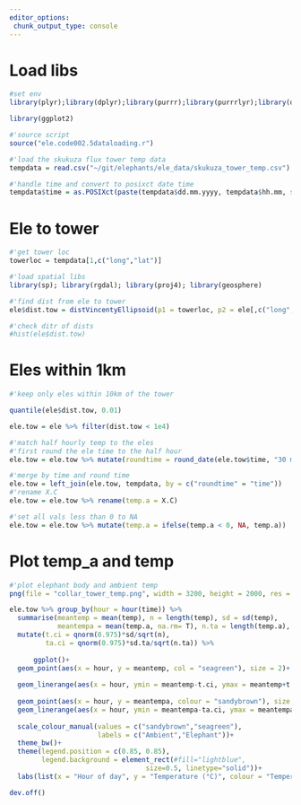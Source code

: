 ```yaml
---
editor_options: 
 chunk_output_type: console
---
```

  
# Load libs
  
```r
#set env
library(plyr);library(dplyr);library(purrr);library(purrrlyr);library(data.table);library(lubridate)

library(ggplot2)
```

```r
#'source script
source("ele.code002.5dataloading.r")
```

```r
#'load the skukuza flux tower temp data
tempdata = read.csv("~/git/elephants/ele_data/skukuza_tower_temp.csv")

#'handle time and convert to posixct date time
tempdata$time = as.POSIXct(paste(tempdata$dd.mm.yyyy, tempdata$hh.mm, sep = " "), tz = "SAST", format = "%d/%m/%Y %H:%M")
```

# Ele to tower

```r
#'get tower loc
towerloc = tempdata[1,c("long","lat")]

#'load spatial libs
library(sp); library(rgdal); library(proj4); library(geosphere)

#'find dist from ele to tower
ele$dist.tow = distVincentyEllipsoid(p1 = towerloc, p2 = ele[,c("long","lat")])

#'check ditr of dists
#hist(ele$dist.tow)
```

# Eles within 1km

```r
#'keep only eles within 10km of the tower

quantile(ele$dist.tow, 0.01)

ele.tow = ele %>% filter(dist.tow < 1e4)
```

```r
#'match half hourly temp to the eles
#'first round the ele time to the half hour
ele.tow = ele.tow %>% mutate(roundtime = round_date(ele.tow$time, "30 minute"))

#'merge by time and round time
ele.tow = left_join(ele.tow, tempdata, by = c("roundtime" = "time"))
#'rename X.C
ele.tow = ele.tow %>% rename(temp.a = X.C)

#'set all vals less than 0 to NA
ele.tow = ele.tow %>% mutate(temp.a = ifelse(temp.a < 0, NA, temp.a))
```

# Plot temp_a and temp

```r
#'plot elephant body and ambient temp
png(file = "collar_tower_temp.png", width = 3200, height = 2000, res = 600)

ele.tow %>% group_by(hour = hour(time)) %>% 
  summarise(meantemp = mean(temp), n = length(temp), sd = sd(temp),
            meantempa = mean(temp.a, na.rm= T), n.ta = length(temp.a), sd.ta = sd(temp.a, na.rm = T)) %>% 
  mutate(t.ci = qnorm(0.975)*sd/sqrt(n),
         ta.ci = qnorm(0.975)*sd.ta/sqrt(n.ta)) %>% 
  
      ggplot()+
  geom_point(aes(x = hour, y = meantemp, col = "seagreen"), size = 2)+
  
  geom_linerange(aes(x = hour, ymin = meantemp-t.ci, ymax = meantemp+t.ci), colour = "seagreen", show.legend = T)+
  
  geom_point(aes(x = hour, y = meantempa, colour = "sandybrown"), size = 2)+
  geom_linerange(aes(x = hour, ymin = meantempa-ta.ci, ymax = meantempa+ta.ci, colour = "sandybrown"))+
  
  scale_colour_manual(values = c("sandybrown","seagreen"),
                      labels = c("Ambient","Elephant"))+
  theme_bw()+
  theme(legend.position = c(0.85, 0.85),
        legend.background = element_rect(#fill="lightblue",
                                  size=0.5, linetype="solid"))+
  labs(list(x = "Hour of day", y = "Temperature (°C)", colour = "Temperature"))

dev.off()
```

